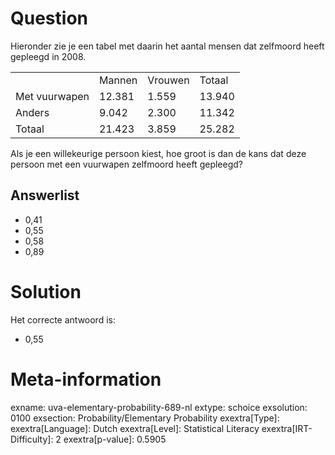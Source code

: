 Question
========

Hieronder zie je een tabel met daarin het aantal mensen dat zelfmoord
heeft gepleegd in 2008.

  --------------- -------- --------- --------
                  Mannen   Vrouwen   Totaal
  Met vuurwapen   12.381   1.559     13.940
  Anders          9.042    2.300     11.342
  Totaal          21.423   3.859     25.282
  --------------- -------- --------- --------

Als je een willekeurige persoon kiest, hoe groot is dan de kans dat deze
persoon met een vuurwapen zelfmoord heeft gepleegd?

Answerlist
----------

* 0,41
* 0,55
* 0,58
* 0,89

Solution
========

Het correcte antwoord is: 

* 0,55

Meta-information
================
exname: uva-elementary-probability-689-nl
extype: schoice
exsolution: 0100
exsection: Probability/Elementary Probability
exextra[Type]: 
exextra[Language]: Dutch
exextra[Level]: Statistical Literacy
exextra[IRT-Difficulty]: 2
exextra[p-value]: 0.5905
